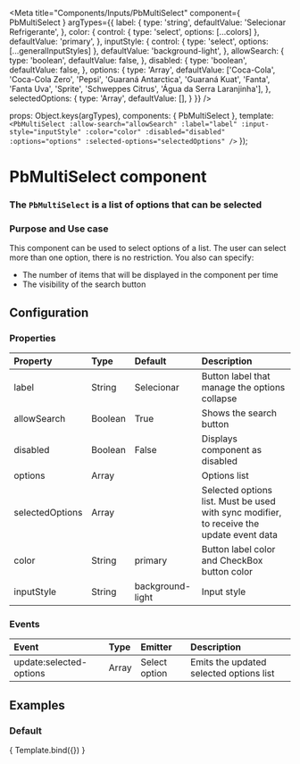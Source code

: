 
<Meta
  title="Components/Inputs/PbMultiSelect"
  component={ PbMultiSelect }
  argTypes={{
    label: {
      type: 'string',
      defaultValue: 'Selecionar Refrigerante',
    },
    color: {
      control: { type: 'select', options: [...colors] },
      defaultValue: 'primary',
    },
    inputStyle: {
      control: { type: 'select', options: [...generalInputStyles] },
      defaultValue: 'background-light',
    },
    allowSearch: {
      type: 'boolean',
      defaultValue: false,
    },
    disabled: {
      type: 'boolean',
      defaultValue: false,
    },
    options: {
      type: 'Array',
      defaultValue: ['Coca-Cola', 'Coca-Cola Zero', 'Pepsi', 'Guaraná Antarctica', 'Guaraná Kuat', 'Fanta', 'Fanta Uva', 'Sprite', 'Schweppes Citrus', 'Água da Serra Laranjinha'],
    },
    selectedOptions: {
      type: 'Array',
      defaultValue: [],
    }
  }}
/>

  props: Object.keys(argTypes),
  components: { PbMultiSelect },
  template: `
    <PbMultiSelect
      :allow-search="allowSearch"
      :label="label"
      :input-style="inputStyle"
      :color="color"
      :disabled="disabled"
      :options="options"
      :selected-options="selectedOptions"
    />
  `
});

# **PbMultiSelect component**
### The `PbMultiSelect` is a list of options that can be selected

### Purpose and Use case

This component can be used to select options of a list. The user can select more than one option, there is no restriction.
You also can specify:
- The number of items that will be displayed in the component per time
- The visibility of the search button

## Configuration

### Properties

| Property                    | Type        | Default     | Description                                                                                   |
|:----------------------------|:------------|:------------|:----------------------------------------------------------------------------------------------|
| label                       | String      | Selecionar  | Button label that manage the options collapse                                                 |
| allowSearch                 | Boolean     | True        | Shows the search button                                                                       |
| disabled                    | Boolean     | False       | Displays component as disabled
| options                     | Array       |             | Options list                                                                                  |
| selectedOptions             | Array       |             | Selected options list. Must be used with sync modifier, to receive the update event data      |
| color                       | String      | primary     | Button label color and CheckBox button color                                                  |
| inputStyle                  | String      | background-light     | Input style

### Events

| Event                       | Type        | Emitter           | Description                                                                                   |
|:----------------------------|:------------|:------------------|:----------------------------------------------------------------------------------------------|
| update:selected-options     | Array       | Select option     | Emits the updated selected options list                                                       |

## Examples

### Default

<Canvas>
  <Story name="Default">
    { Template.bind({}) }
  </Story>
</Canvas>
